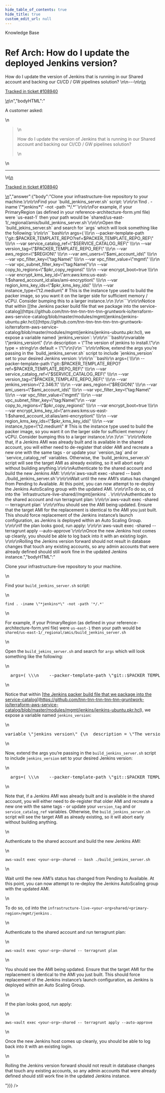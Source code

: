 ```yaml
---
hide_table_of_contents: true
hide_title: true
custom_edit_url: null
---
```



<head>
  <link rel="canonical" href="https://github.com/tnn-tnn-tnn-tnn-tnn-gruntwork-io/knowledge-base/discussions/495" />
</head>

<CenterLayout>
<span className="searchCategory">Knowledge Base</span>
<h1>Ref Arch: How do I update the deployed Jenkins version?</h1>
<GitHub discussion={{"id":"D_kwDOF8slf84AQBqP","number":495,"author":{"login":"zackproser"},"title":"Ref Arch: How do I update the deployed Jenkins version?","body":"\nA customer asked: \r\n> How do I update the version of Jenkins that is running in our Shared account and backing our CI/CD / GW pipelines solution? \n\n---\n\n<ins datetime=\"2022-07-07T20:03:35Z\">\n  <p><a href=\"https://support.gruntwork.io/hc/requests/108940\">Tracked in ticket #108940</a></p>\n</ins>\n","bodyHTML":"<p dir=\"auto\">A customer asked:</p>\n<blockquote>\n<p dir=\"auto\">How do I update the version of Jenkins that is running in our Shared account and backing our CI/CD / GW pipelines solution?</p>\n</blockquote>\n<hr>\n<ins datetime=\"2022-07-07T20:03:35Z\">\n  <p dir=\"auto\"><a href=\"https://support.gruntwork.io/hc/requests/108940\" rel=\"nofollow\">Tracked in ticket #108940</a></p>\n</ins>","answer":{"body":"Clone your infrastructure-live repository to your machine.\r\n\r\nFind your `build_jenkins_server.sh` script: \r\n\r\n`find . -iname \"*jenkins*\" -not -path '*/.*'`\r\n\r\nFor example, if your PrimaryRegion (as defined in your reference-architecture-form.yml file) were `us-east-1` then your path would be `shared/us-east-1/_regional/amis/build_jenkins_server.sh`\r\n\r\nOpen the `build_jekins_server.sh` and search for `args` which will look something like the following: \r\n\r\n```bash\r\n  args=( \\\r\n    --packer-template-path \"git::$PACKER_TEMPLATE_REPO?ref=$PACKER_TEMPLATE_REPO_REF\" \\\r\n    --var service_catalog_ref=\"$SERVICE_CATALOG_REF\" \\\r\n    --var version_tag=\"$PACKER_TEMPLATE_REPO_REF\" \\\r\n    --var aws_region=\"$REGION\" \\\r\n    --var ami_users=\"$ami_account_ids\" \\\r\n    --var vpc_filter_key=\"tag:Name\" \\\r\n    --var vpc_filter_value=\"mgmt\" \\\r\n    --var vpc_subnet_filter_key=\"tag:Name\"\r\n    --var copy_to_regions=\"$pkr_copy_regions\" \\\r\n    --var encrypt_boot=true \\\r\n    --var encrypt_kms_key_id=\"arn:aws:kms:us-east-1:$shared_account_id:alias/ami-encryption\" \\\r\n    --var region_kms_key_ids=\"$pkr_kms_key_ids\" \\\r\n    --var instance_type=\"t2.medium\" # This is the instance type used to build the packer image, so you want it on the larger side for sufficient memory / vCPU. Consider bumping this to a larger instance.\r\n  )\r\n```\r\n\r\nNotice that within [[the Jenkins packer build file that we package into the service-catalog](https://github.com/tnn-tnn-tnn-tnn-tnn-gruntwork-io/terraform-aws-service-catalog/blob/master/modules/mgmt/jenkins/jenkins-ubuntu.pkr.hcl)](https://github.com/tnn-tnn-tnn-tnn-tnn-gruntwork-io/terraform-aws-service-catalog/blob/master/modules/mgmt/jenkins/jenkins-ubuntu.pkr.hcl), we expose a variable named `jenkins_version`: \r\n\r\n```bash\r\nvariable \"jenkins_version\" {\r\n  description = \"The version of jenkins to install.\"\r\n  type        = string\r\n  default     = \"\"\r\n}\r\n```\r\n\r\nNow, extend the args you’re passing in the `build_jenkins_server.sh` script to include `jenkins_version` set to your desired Jenkins version: \r\n\r\n```bash\r\n  args=( \\\r\n    --packer-template-path \"git::$PACKER_TEMPLATE_REPO?ref=$PACKER_TEMPLATE_REPO_REF\" \\\r\n    --var service_catalog_ref=\"$SERVICE_CATALOG_REF\" \\\r\n    --var version_tag=\"$PACKER_TEMPLATE_REPO_REF\" \\\r\n    --var jenkins_version=\"2.346.1\" \\\r\n    --var aws_region=\"$REGION\" \\\r\n    --var ami_users=\"$ami_account_ids\" \\\r\n    --var vpc_filter_key=\"tag:Name\" \\\r\n    --var vpc_filter_value=\"mgmt\" \\\r\n    --var vpc_subnet_filter_key=\"tag:Name\"\r\n    --var copy_to_regions=\"$pkr_copy_regions\" \\\r\n    --var encrypt_boot=true \\\r\n    --var encrypt_kms_key_id=\"arn:aws:kms:us-east-1:$shared_account_id:alias/ami-encryption\" \\\r\n    --var region_kms_key_ids=\"$pkr_kms_key_ids\" \\\r\n    --var instance_type=\"t2.medium\" # This is the instance type used to build the packer image, so you want it on the larger side for sufficient memory / vCPU. Consider bumping this to a larger instance.\r\n  )\r\n```\r\n\r\nNote that, if a Jenkins AMI was already built and is available in the shared account, you will either need to de-register that older AMI and recreate a new one with the same tags - or update your `version_tag` and or `service_catalog_ref` variables. Otherwise, the `build_jenkins_server.sh` script will see the target AMI as already existing, so it will abort early without building anything.\r\n\r\nAuthenticate to the shared account and build the new Jenkins AMI: \r\n\r\n`aws-vault exec <your-org>-shared -- bash ./build_jenkins_server.sh`\r\n\r\nWait until the new AMI’s status has changed from Pending to Available. At this point, you can now attempt to re-deploy the Jenkins AutoScaling group with the updated AMI. \r\n\r\nTo do so, cd into the `infrastructure-live-<your-org>shared/<primary-region>/mgmt/jenkins` . \r\n\r\nAuthenticate to the shared account and run terragrunt plan: \r\n\r\n`aws-vault exec <your-org>-shared -- terragrunt plan` \r\n\r\nYou should see the AMI being updated. Ensure that the target AMI for the replacement is identical to the AMI you just built. This should force replacement of the Jenkins instance’s launch configuration, as Jenkins is deployed within an Auto Scaling Group. \r\n\r\nIf the plan looks good, run apply: \r\n\r\n`aws-vault exec <your-org>-shared -- terragrunt apply --auto-approve`\r\n\r\nOnce the new Jenkins host comes up cleanly, you should be able to log back into it with an existing login. \r\n\r\nRolling the Jenkins version forward should not result in database changes that touch any existing accounts, so any admin accounts that were already defined should still work fine in the updated Jenkins instance.","bodyHTML":"<p dir=\"auto\">Clone your infrastructure-live repository to your machine.</p>\n<p dir=\"auto\">Find your <code class=\"notranslate\">build_jenkins_server.sh</code> script:</p>\n<p dir=\"auto\"><code class=\"notranslate\">find . -iname \"*jenkins*\" -not -path '*/.*'</code></p>\n<p dir=\"auto\">For example, if your PrimaryRegion (as defined in your reference-architecture-form.yml file) were <code class=\"notranslate\">us-east-1</code> then your path would be <code class=\"notranslate\">shared/us-east-1/_regional/amis/build_jenkins_server.sh</code></p>\n<p dir=\"auto\">Open the <code class=\"notranslate\">build_jekins_server.sh</code> and search for <code class=\"notranslate\">args</code> which will look something like the following:</p>\n<div class=\"highlight highlight-source-shell notranslate position-relative overflow-auto\" dir=\"auto\" data-snippet-clipboard-copy-content=\"  args=( \\\n    --packer-template-path &quot;git::$PACKER_TEMPLATE_REPO?ref=$PACKER_TEMPLATE_REPO_REF&quot; \\\n    --var service_catalog_ref=&quot;$SERVICE_CATALOG_REF&quot; \\\n    --var version_tag=&quot;$PACKER_TEMPLATE_REPO_REF&quot; \\\n    --var aws_region=&quot;$REGION&quot; \\\n    --var ami_users=&quot;$ami_account_ids&quot; \\\n    --var vpc_filter_key=&quot;tag:Name&quot; \\\n    --var vpc_filter_value=&quot;mgmt&quot; \\\n    --var vpc_subnet_filter_key=&quot;tag:Name&quot;\n    --var copy_to_regions=&quot;$pkr_copy_regions&quot; \\\n    --var encrypt_boot=true \\\n    --var encrypt_kms_key_id=&quot;arn:aws:kms:us-east-1:$shared_account_id:alias/ami-encryption&quot; \\\n    --var region_kms_key_ids=&quot;$pkr_kms_key_ids&quot; \\\n    --var instance_type=&quot;t2.medium&quot; # This is the instance type used to build the packer image, so you want it on the larger side for sufficient memory / vCPU. Consider bumping this to a larger instance.\n  )\"><pre class=\"notranslate\">  args=( \\\n    --packer-template-path <span class=\"pl-s\"><span class=\"pl-pds\">\"</span>git::<span class=\"pl-smi\">$PACKER_TEMPLATE_REPO</span>?ref=<span class=\"pl-smi\">$PACKER_TEMPLATE_REPO_REF</span><span class=\"pl-pds\">\"</span></span> \\\n    --var service_catalog_ref=<span class=\"pl-s\"><span class=\"pl-pds\">\"</span><span class=\"pl-smi\">$SERVICE_CATALOG_REF</span><span class=\"pl-pds\">\"</span></span> \\\n    --var version_tag=<span class=\"pl-s\"><span class=\"pl-pds\">\"</span><span class=\"pl-smi\">$PACKER_TEMPLATE_REPO_REF</span><span class=\"pl-pds\">\"</span></span> \\\n    --var aws_region=<span class=\"pl-s\"><span class=\"pl-pds\">\"</span><span class=\"pl-smi\">$REGION</span><span class=\"pl-pds\">\"</span></span> \\\n    --var ami_users=<span class=\"pl-s\"><span class=\"pl-pds\">\"</span><span class=\"pl-smi\">$ami_account_ids</span><span class=\"pl-pds\">\"</span></span> \\\n    --var vpc_filter_key=<span class=\"pl-s\"><span class=\"pl-pds\">\"</span>tag:Name<span class=\"pl-pds\">\"</span></span> \\\n    --var vpc_filter_value=<span class=\"pl-s\"><span class=\"pl-pds\">\"</span>mgmt<span class=\"pl-pds\">\"</span></span> \\\n    --var vpc_subnet_filter_key=<span class=\"pl-s\"><span class=\"pl-pds\">\"</span>tag:Name<span class=\"pl-pds\">\"</span></span>\n    --var copy_to_regions=<span class=\"pl-s\"><span class=\"pl-pds\">\"</span><span class=\"pl-smi\">$pkr_copy_regions</span><span class=\"pl-pds\">\"</span></span> \\\n    --var encrypt_boot=true \\\n    --var encrypt_kms_key_id=<span class=\"pl-s\"><span class=\"pl-pds\">\"</span>arn:aws:kms:us-east-1:<span class=\"pl-smi\">$shared_account_id</span>:alias/ami-encryption<span class=\"pl-pds\">\"</span></span> \\\n    --var region_kms_key_ids=<span class=\"pl-s\"><span class=\"pl-pds\">\"</span><span class=\"pl-smi\">$pkr_kms_key_ids</span><span class=\"pl-pds\">\"</span></span> \\\n    --var instance_type=<span class=\"pl-s\"><span class=\"pl-pds\">\"</span>t2.medium<span class=\"pl-pds\">\"</span></span> <span class=\"pl-c\"><span class=\"pl-c\">#</span> This is the instance type used to build the packer image, so you want it on the larger side for sufficient memory / vCPU. Consider bumping this to a larger instance.</span>\n  )</pre></div>\n<p dir=\"auto\">Notice that within [<a href=\"https://github.com/tnn-tnn-tnn-tnn-tnn-gruntwork-io/terraform-aws-service-catalog/blob/master/modules/mgmt/jenkins/jenkins-ubuntu.pkr.hcl\">the Jenkins packer build file that we package into the service-catalog</a>](<a href=\"https://github.com/tnn-tnn-tnn-tnn-tnn-gruntwork-io/terraform-aws-service-catalog/blob/master/modules/mgmt/jenkins/jenkins-ubuntu.pkr.hcl\">https://github.com/tnn-tnn-tnn-tnn-tnn-gruntwork-io/terraform-aws-service-catalog/blob/master/modules/mgmt/jenkins/jenkins-ubuntu.pkr.hcl</a>), we expose a variable named <code class=\"notranslate\">jenkins_version</code>:</p>\n<div class=\"highlight highlight-source-shell notranslate position-relative overflow-auto\" dir=\"auto\" data-snippet-clipboard-copy-content=\"variable &quot;jenkins_version&quot; {\n  description = &quot;The version of jenkins to install.&quot;\n  type        = string\n  default     = &quot;&quot;\n}\"><pre class=\"notranslate\">variable <span class=\"pl-s\"><span class=\"pl-pds\">\"</span>jenkins_version<span class=\"pl-pds\">\"</span></span> {\n  description = <span class=\"pl-s\"><span class=\"pl-pds\">\"</span>The version of jenkins to install.<span class=\"pl-pds\">\"</span></span>\n  <span class=\"pl-c1\">type</span>        = string\n  default     = <span class=\"pl-s\"><span class=\"pl-pds\">\"</span><span class=\"pl-pds\">\"</span></span>\n}</pre></div>\n<p dir=\"auto\">Now, extend the args you’re passing in the <code class=\"notranslate\">build_jenkins_server.sh</code> script to include <code class=\"notranslate\">jenkins_version</code> set to your desired Jenkins version:</p>\n<div class=\"highlight highlight-source-shell notranslate position-relative overflow-auto\" dir=\"auto\" data-snippet-clipboard-copy-content=\"  args=( \\\n    --packer-template-path &quot;git::$PACKER_TEMPLATE_REPO?ref=$PACKER_TEMPLATE_REPO_REF&quot; \\\n    --var service_catalog_ref=&quot;$SERVICE_CATALOG_REF&quot; \\\n    --var version_tag=&quot;$PACKER_TEMPLATE_REPO_REF&quot; \\\n    --var jenkins_version=&quot;2.346.1&quot; \\\n    --var aws_region=&quot;$REGION&quot; \\\n    --var ami_users=&quot;$ami_account_ids&quot; \\\n    --var vpc_filter_key=&quot;tag:Name&quot; \\\n    --var vpc_filter_value=&quot;mgmt&quot; \\\n    --var vpc_subnet_filter_key=&quot;tag:Name&quot;\n    --var copy_to_regions=&quot;$pkr_copy_regions&quot; \\\n    --var encrypt_boot=true \\\n    --var encrypt_kms_key_id=&quot;arn:aws:kms:us-east-1:$shared_account_id:alias/ami-encryption&quot; \\\n    --var region_kms_key_ids=&quot;$pkr_kms_key_ids&quot; \\\n    --var instance_type=&quot;t2.medium&quot; # This is the instance type used to build the packer image, so you want it on the larger side for sufficient memory / vCPU. Consider bumping this to a larger instance.\n  )\"><pre class=\"notranslate\">  args=( \\\n    --packer-template-path <span class=\"pl-s\"><span class=\"pl-pds\">\"</span>git::<span class=\"pl-smi\">$PACKER_TEMPLATE_REPO</span>?ref=<span class=\"pl-smi\">$PACKER_TEMPLATE_REPO_REF</span><span class=\"pl-pds\">\"</span></span> \\\n    --var service_catalog_ref=<span class=\"pl-s\"><span class=\"pl-pds\">\"</span><span class=\"pl-smi\">$SERVICE_CATALOG_REF</span><span class=\"pl-pds\">\"</span></span> \\\n    --var version_tag=<span class=\"pl-s\"><span class=\"pl-pds\">\"</span><span class=\"pl-smi\">$PACKER_TEMPLATE_REPO_REF</span><span class=\"pl-pds\">\"</span></span> \\\n    --var jenkins_version=<span class=\"pl-s\"><span class=\"pl-pds\">\"</span>2.346.1<span class=\"pl-pds\">\"</span></span> \\\n    --var aws_region=<span class=\"pl-s\"><span class=\"pl-pds\">\"</span><span class=\"pl-smi\">$REGION</span><span class=\"pl-pds\">\"</span></span> \\\n    --var ami_users=<span class=\"pl-s\"><span class=\"pl-pds\">\"</span><span class=\"pl-smi\">$ami_account_ids</span><span class=\"pl-pds\">\"</span></span> \\\n    --var vpc_filter_key=<span class=\"pl-s\"><span class=\"pl-pds\">\"</span>tag:Name<span class=\"pl-pds\">\"</span></span> \\\n    --var vpc_filter_value=<span class=\"pl-s\"><span class=\"pl-pds\">\"</span>mgmt<span class=\"pl-pds\">\"</span></span> \\\n    --var vpc_subnet_filter_key=<span class=\"pl-s\"><span class=\"pl-pds\">\"</span>tag:Name<span class=\"pl-pds\">\"</span></span>\n    --var copy_to_regions=<span class=\"pl-s\"><span class=\"pl-pds\">\"</span><span class=\"pl-smi\">$pkr_copy_regions</span><span class=\"pl-pds\">\"</span></span> \\\n    --var encrypt_boot=true \\\n    --var encrypt_kms_key_id=<span class=\"pl-s\"><span class=\"pl-pds\">\"</span>arn:aws:kms:us-east-1:<span class=\"pl-smi\">$shared_account_id</span>:alias/ami-encryption<span class=\"pl-pds\">\"</span></span> \\\n    --var region_kms_key_ids=<span class=\"pl-s\"><span class=\"pl-pds\">\"</span><span class=\"pl-smi\">$pkr_kms_key_ids</span><span class=\"pl-pds\">\"</span></span> \\\n    --var instance_type=<span class=\"pl-s\"><span class=\"pl-pds\">\"</span>t2.medium<span class=\"pl-pds\">\"</span></span> <span class=\"pl-c\"><span class=\"pl-c\">#</span> This is the instance type used to build the packer image, so you want it on the larger side for sufficient memory / vCPU. Consider bumping this to a larger instance.</span>\n  )</pre></div>\n<p dir=\"auto\">Note that, if a Jenkins AMI was already built and is available in the shared account, you will either need to de-register that older AMI and recreate a new one with the same tags - or update your <code class=\"notranslate\">version_tag</code> and or <code class=\"notranslate\">service_catalog_ref</code> variables. Otherwise, the <code class=\"notranslate\">build_jenkins_server.sh</code> script will see the target AMI as already existing, so it will abort early without building anything.</p>\n<p dir=\"auto\">Authenticate to the shared account and build the new Jenkins AMI:</p>\n<p dir=\"auto\"><code class=\"notranslate\">aws-vault exec &lt;your-org&gt;-shared -- bash ./build_jenkins_server.sh</code></p>\n<p dir=\"auto\">Wait until the new AMI’s status has changed from Pending to Available. At this point, you can now attempt to re-deploy the Jenkins AutoScaling group with the updated AMI.</p>\n<p dir=\"auto\">To do so, cd into the <code class=\"notranslate\">infrastructure-live-&lt;your-org&gt;shared/&lt;primary-region&gt;/mgmt/jenkins</code> .</p>\n<p dir=\"auto\">Authenticate to the shared account and run terragrunt plan:</p>\n<p dir=\"auto\"><code class=\"notranslate\">aws-vault exec &lt;your-org&gt;-shared -- terragrunt plan</code></p>\n<p dir=\"auto\">You should see the AMI being updated. Ensure that the target AMI for the replacement is identical to the AMI you just built. This should force replacement of the Jenkins instance’s launch configuration, as Jenkins is deployed within an Auto Scaling Group.</p>\n<p dir=\"auto\">If the plan looks good, run apply:</p>\n<p dir=\"auto\"><code class=\"notranslate\">aws-vault exec &lt;your-org&gt;-shared -- terragrunt apply --auto-approve</code></p>\n<p dir=\"auto\">Once the new Jenkins host comes up cleanly, you should be able to log back into it with an existing login.</p>\n<p dir=\"auto\">Rolling the Jenkins version forward should not result in database changes that touch any existing accounts, so any admin accounts that were already defined should still work fine in the updated Jenkins instance.</p>"}}} />

</CenterLayout>
  

<!-- ##DOCS-SOURCER-START
{
  "sourcePlugin": "github-discussions",
  "hash": "284b6677449aab6becf60354af519d02"
}
##DOCS-SOURCER-END -->
